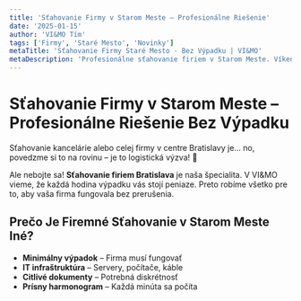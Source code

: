 ```yaml
---
title: 'Sťahovanie Firmy v Starom Meste – Profesionálne Riešenie'
date: '2025-01-15'
author: 'VI&MO Tím'
tags: ['Firmy', 'Staré Mesto', 'Novinky']
metaTitle: 'Sťahovanie Firmy Staré Mesto - Bez Výpadku | VI&MO'
metaDescription: 'Profesionálne sťahovanie firiem v Starom Meste. Víkendové presťahovanie, IT podpora, zero downtime. ☎️ +421 911 275 755'
---
```


# Sťahovanie Firmy v Starom Meste – Profesionálne Riešenie Bez Výpadku

Sťahovanie kancelárie alebo celej firmy v centre Bratislavy je... no, povedzme si to na rovinu – je to logistická výzva! 🏢

Ale nebojte sa! **Sťahovanie firiem Bratislava** je naša špecialita. V VI&MO vieme, že každá hodina výpadku vás stojí peniaze. Preto robíme všetko pre to, aby vaša firma fungovala bez prerušenia.

## Prečo Je Firemné Sťahovanie v Starom Meste Iné?

<ul>
<li><strong>Minimálny výpadok</strong> – Firma musí fungovať</li>
<li><strong>IT infraštruktúra</strong> – Servery, počítače, káble</li>
<li><strong>Citlivé dokumenty</strong> – Potrebná diskrétnosť</li>
<li><strong>Prísny harmonogram</strong> – Každá minúta sa počíta</li>
</ul>
